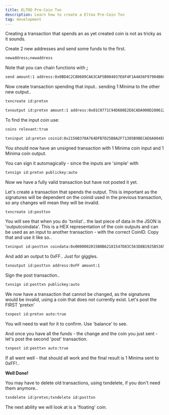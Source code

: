 ```yaml
---
title: ELTOO Pre-Coin Txn
description: Learn how to create a Eltoo Pre-Coin Txn
tag: development
---
```


Creating a transaction that spends an as yet created coin is not as tricky as it sounds.

Create 2 new addresses and send some funds to the first.

```bash title="Terminal"
newaddress;newaddress
```

Note that you can chain functions with **;**

```bash title="Terminal"
send amount:1 address:0x0BD4C2C80609CA63CAF5B004037E6F4F1A4A56F97904B6C1B791802C2F13E504
```

Now create transaction spending that input.. sending 1 Minima to the other new output..

```bash title="Terminal"
txncreate id:pretxn
```

```bash title="Terminal"
txnoutput id:pretxn amount:1 address:0x01C0771C94D680E2E6CADA900D28061223E383EAF9646CA7F045209907D81DA7
```

To find the input coin use:

```bash title="Terminal"
coins relevant:true
```

```bash title="Terminal"
txninput id:pretxn coinid:0x2156B370A764DFB7D25B8A2F71305B9BECAE6A804E076A0333DF0645C2449CB3
```

You should now have an unsigned transaction with 1 Minima coin input and 1 Minima coin output.

You can sign it automagically - since the inputs are 'simple' with

```bash title="Terminal"
txnsign id:pretxn publickey:auto
```

Now we have a fully valid transaction but have not posted it yet.

Let's create a transaction that spends the output. This is important as the signatures will be dependent on the coinid used in the previous transaction, so any changes will mean they will be invalid.

```bash title="Terminal"
txncreate id:posttxn
```

You will see that when you do 'txnlist'.. the last piece of data in the JSON is 'outputcoindata'. This is a HEX representation of the coin outputs and can be used as an input to another transaction - with the correct CoinID. Copy that and use it like so..

```bash title="Terminal"
txninput id:posttxn coindata:0x0000002015B0B62181547D83C563D8B1925B53655A2A8F7FF8B1F7479FB202829B89838200000001FF0001060000000100000100010000000001000000010000010000
```

And add an output to 0xFF.. Just for giggles.

```bash title="Terminal"
txnoutput id:posttxn address:0xFF amount:1
```

Sign the post transaction..

```bash title="Terminal"
txnsign id:posttxn publickey:auto
```

We now have a transaction that cannot be changed, as the signatures would be invalid, using a coin that does not currently exist.
Let's post the FIRST 'pretxn'

```bash title="Terminal"
txnpost id:pretxn auto:true
```

You will need to wait for it to confirm. Use 'balance' to see.

And once you have all the funds - the change and the coin you just sent - let's post the second 'post' transaction.

```bash title="Terminal"
txnpost id:posttxn auto:true
```

If all went well - that should all work and the final result is 1 Minima sent to 0xFF!..

**Well Done!**

You may have to delete old transactions, using txndelete, if you don't need them anymore..

```bash title="Terminal"
txndelete id:pretxn;txndelete id:posttxn
```

The next ability we will look at is a 'floating' coin.

